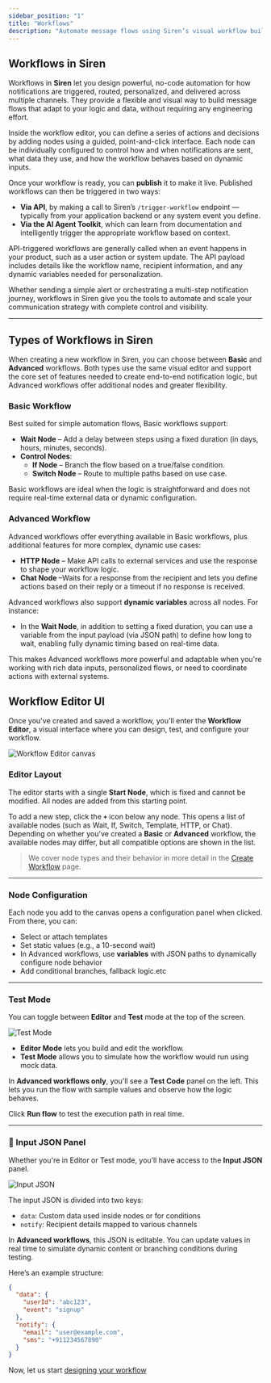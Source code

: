 ```yaml
---
sidebar_position: "1"
title: "Workflows"
description: "Automate message flows using Siren’s visual workflow builder."
---
```


## Workflows in Siren

Workflows in **Siren** let you design powerful, no-code automation for how notifications are triggered, routed, personalized, and delivered across multiple channels. They provide a flexible and visual way to build message flows that adapt to your logic and data, without requiring any engineering effort.

Inside the workflow editor, you can define a series of actions and decisions by adding nodes using a guided, point-and-click interface. Each node can be individually configured to control how and when notifications are sent, what data they use, and how the workflow behaves based on dynamic inputs.

Once your workflow is ready, you can **publish** it to make it live. Published workflows can then be triggered in two ways:

- **Via API**, by making a call to Siren’s `/trigger-workflow` endpoint — typically from your application backend or any system event you define.
- **Via the AI Agent Toolkit**, which can learn from documentation and intelligently trigger the appropriate workflow based on context.

API-triggered workflows are generally called when an event happens in your product, such as a user action or system update. The API payload includes details like the workflow name, recipient information, and any dynamic variables needed for personalization.

Whether sending a simple alert or orchestrating a multi-step notification journey, workflows in Siren give you the tools to automate and scale your communication strategy with complete control and visibility.

---

## Types of Workflows in Siren

When creating a new workflow in Siren, you can choose between **Basic** and **Advanced** workflows. Both types use the same visual editor and support the core set of features needed to create end-to-end notification logic, but Advanced workflows offer additional nodes and greater flexibility.

### Basic Workflow

Best suited for simple automation flows, Basic workflows support:

- **Wait Node** – Add a delay between steps using a fixed duration (in days, hours, minutes, seconds).
- **Control Nodes**:
  - **If Node** – Branch the flow based on a true/false condition.
  - **Switch Node** – Route to multiple paths based on use case.

Basic workflows are ideal when the logic is straightforward and does not require real-time external data or dynamic configuration.

### Advanced Workflow

Advanced workflows offer everything available in Basic workflows, plus additional features for more complex, dynamic use cases:

- **HTTP Node** – Make API calls to external services and use the response to shape your workflow logic.
- **Chat Node** –Waits for a response from the recipient and lets you define actions based on their reply or a timeout if no response is received.

Advanced workflows also support **dynamic variables** across all nodes. For instance:

- In the **Wait Node**, in addition to setting a fixed duration, you can use a variable from the input payload (via JSON path) to define how long to wait, enabling fully dynamic timing based on real-time data.

This makes Advanced workflows more powerful and adaptable when you're working with rich data inputs, personalized flows, or need to coordinate actions with external systems.

## Workflow Editor UI

Once you've created and saved a workflow, you'll enter the **Workflow Editor**, a visual interface where you can design, test, and configure your workflow.

![Workflow Editor canvas](/assets/images/editor/start-node.png)

### Editor Layout

The editor starts with a single **Start Node**, which is fixed and cannot be modified. All nodes are added from this starting point.

To add a new step, click the **`+`** icon below any node. This opens a list of available nodes (such as Wait, If, Switch, Template, HTTP, or Chat). Depending on whether you've created a **Basic** or **Advanced** workflow, the available nodes may differ, but all compatible options are shown in the list.

> We cover node types and their behavior in more detail in the [Create Workflow](../create-workflow) page.

---

### Node Configuration

Each node you add to the canvas opens a configuration panel when clicked. From there, you can:

- Select or attach templates
- Set static values (e.g., a 10-second wait)
- In Advanced workflows, use **variables** with JSON paths to dynamically configure node behavior
- Add conditional branches, fallback logic.etc

---

### Test Mode

You can toggle between **Editor** and **Test** mode at the top of the screen.

![Test Mode](/assets/images/editor/test-mode.png)

- **Editor Mode** lets you build and edit the workflow.
- **Test Mode** allows you to simulate how the workflow would run using mock data.

In **Advanced workflows only**, you'll see a **Test Code** panel on the left. This lets you run the flow with sample values and observe how the logic behaves.

Click **Run flow** to test the execution path in real time.

---

### 🧾 Input JSON Panel

Whether you're in Editor or Test mode, you’ll have access to the **Input JSON** panel.

![Input JSON](/assets/images/editor/input-json.png)

The input JSON is divided into two keys:

- `data`: Custom data used inside nodes or for conditions
- `notify`: Recipient details mapped to various channels

In **Advanced workflows**, this JSON is editable. You can update values in real time to simulate dynamic content or branching conditions during testing.

Here’s an example structure:

```json
{
  "data": {
    "userId": "abc123",
    "event": "signup"
  },
  "notify": {
    "email": "user@example.com",
    "sms": "+911234567890"
  }
}
```

Now, let us start [designing your workflow](/api-reference/endpoint/create)